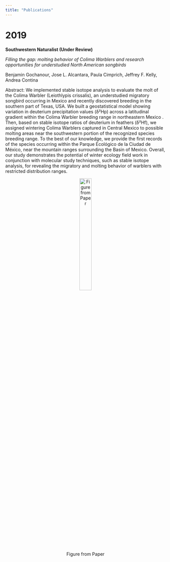 ```yaml
---
title: "Publications"
---
```


# **2019**

**Southwestern Naturalist (Under Review)**

*Filling the gap: molting behavior of Colima Warblers and research opportunities for understudied North American songbirds*

Benjamin Gochanour, Jose L. Alcantara, Paula Cimprich, Jeffrey F. Kelly, Andrea Contina

Abstract: We implemented stable isotope analysis to evaluate the molt of the Colima Warbler (Leiothlypis crissalis), an understudied migratory songbird occurring in Mexico and recently discovered breeding in the southern part of Texas, USA. We built a geostatistical model showing variation in deuterium precipitation values (δ²Hp) across a latitudinal gradient within the Colima Warbler breeding range in northeastern Mexico . Then, based on stable isotope ratios of deuterium in feathers (δ²Hf), we assigned wintering Colima Warblers captured in Central Mexico to possible molting areas near the southwestern portion of the recognized species breeding range. To the best of our knowledge, we provide the first records of the species occurring within the Parque Ecológico de la Ciudad de México, near the mountain ranges surrounding the Basin of Mexico. Overall, our study demonstrates the potential  of winter ecology field work in conjunction with molecular study techniques, such as stable isotope analysis,  for revealing the migratory and molting behavior of warblers with restricted distribution ranges. 

<center>
![Figure from Paper](homepic2.jpeg){width=30% height=30%}
</center>
<br>
